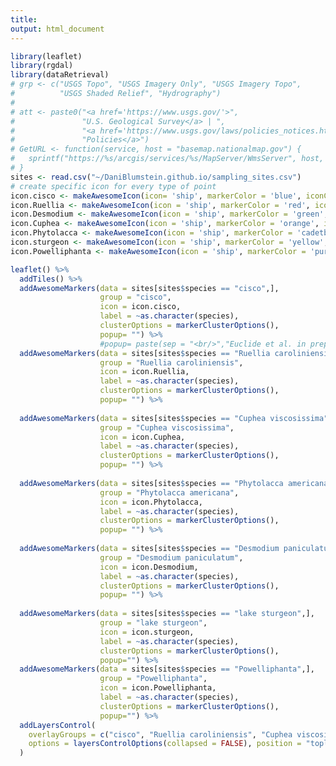 ```yaml
---
title:
output: html_document
---
```



```r
library(leaflet)
library(rgdal)
library(dataRetrieval)
# grp <- c("USGS Topo", "USGS Imagery Only", "USGS Imagery Topo",
#          "USGS Shaded Relief", "Hydrography")
# 
# att <- paste0("<a href='https://www.usgs.gov/'>",
#               "U.S. Geological Survey</a> | ",
#               "<a href='https://www.usgs.gov/laws/policies_notices.html'>",
#               "Policies</a>")
# GetURL <- function(service, host = "basemap.nationalmap.gov") {
#   sprintf("https://%s/arcgis/services/%s/MapServer/WmsServer", host, service)
# }
sites <- read.csv("~/DaniBlumstein.github.io/sampling_sites.csv")
# create specific icon for every type of point
icon.cisco <- makeAwesomeIcon(icon= 'ship', markerColor = 'blue', iconColor = 'black')
icon.Ruellia <- makeAwesomeIcon(icon = 'ship', markerColor = 'red', iconColor = 'black')
icon.Desmodium <- makeAwesomeIcon(icon = 'ship', markerColor = 'green', iconColor = 'black')
icon.Cuphea <- makeAwesomeIcon(icon = 'ship', markerColor = 'orange', iconColor = 'black')
icon.Phytolacca <- makeAwesomeIcon(icon = 'ship', markerColor = 'cadetblue', iconColor = 'black')
icon.sturgeon <- makeAwesomeIcon(icon = 'ship', markerColor = 'yellow', iconColor = 'black')
icon.Powelliphanta <- makeAwesomeIcon(icon = 'ship', markerColor = 'purple', iconColor = 'black')

leaflet() %>% 
  addTiles() %>%
  addAwesomeMarkers(data = sites[sites$species == "cisco",], 
                    group = "cisco", 
                    icon = icon.cisco, 
                    label = ~as.character(species), 
                    clusterOptions = markerClusterOptions(),
                    popup= "") %>%
                    #popup= paste(sep = "<br/>","Euclide et al. in prep", "Chen et al. in prep")) %>%
  addAwesomeMarkers(data = sites[sites$species == "Ruellia caroliniensis",], 
                    group = "Ruellia caroliniensis", 
                    icon = icon.Ruellia, 
                    label = ~as.character(species), 
                    clusterOptions = markerClusterOptions(),
                    popup= "") %>%
  
  addAwesomeMarkers(data = sites[sites$species == "Cuphea viscosissima",], 
                    group = "Cuphea viscosissima", 
                    icon = icon.Cuphea, 
                    label = ~as.character(species), 
                    clusterOptions = markerClusterOptions(),
                    popup= "") %>%
  
  addAwesomeMarkers(data = sites[sites$species == "Phytolacca americana",], 
                    group = "Phytolacca americana", 
                    icon = icon.Phytolacca, 
                    label = ~as.character(species), 
                    clusterOptions = markerClusterOptions(),
                    popup= "") %>%
  
  addAwesomeMarkers(data = sites[sites$species == "Desmodium paniculatum",], 
                    group = "Desmodium paniculatum", 
                    icon = icon.Desmodium, 
                    label = ~as.character(species), 
                    clusterOptions = markerClusterOptions(),
                    popup= "") %>%
  
  addAwesomeMarkers(data = sites[sites$species == "lake sturgeon",], 
                    group = "lake sturgeon",
                    icon = icon.sturgeon,
                    label = ~as.character(species), 
                    clusterOptions = markerClusterOptions(),
                    popup="") %>%
  addAwesomeMarkers(data = sites[sites$species == "Powelliphanta",], 
                    group = "Powelliphanta",
                    icon = icon.Powelliphanta,
                    label = ~as.character(species), 
                    clusterOptions = markerClusterOptions(),
                    popup="") %>%
  addLayersControl(
    overlayGroups = c("cisco", "Ruellia caroliniensis", "Cuphea viscosissima", "Desmodium paniculatum", "Phytolacca americana", "lake sturgeon", "Powelliphanta" ),
    options = layersControlOptions(collapsed = FALSE), position = "topleft"
  )
 
 
 
 
```